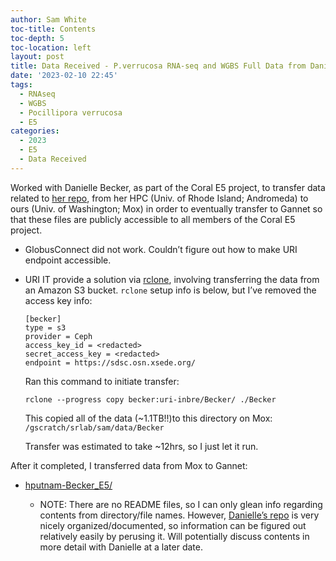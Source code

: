 ```yaml
---
author: Sam White
toc-title: Contents
toc-depth: 5
toc-location: left
layout: post
title: Data Received - P.verrucosa RNA-seq and WGBS Full Data from Danielle Becker
date: '2023-02-10 22:45'
tags: 
  - RNAseq
  - WGBS
  - Pocillipora verrucosa
  - E5
categories: 
  - 2023
  - E5
  - Data Received
---
```

Worked with Danielle Becker, as part of the Coral E5 project, to transfer data related to [her repo](https://github.com/hputnam/Becker_E5), from her HPC (Univ. of Rhode Island; Andromeda) to ours (Univ. of Washington; Mox) in order to eventually transfer to Gannet so that these files are publicly accessible to all members of the Coral E5 project.

  - GlobusConnect did not work. Couldn't figure out how to make URI endpoint accessible.

  - URI IT provide a solution via [rclone](https://rclone.org/), involving transferring the data from an Amazon S3 bucket. `rclone` setup info is below, but I've removed the access key info:

    ```
    [becker]
    type = s3
    provider = Ceph
    access_key_id = <redacted>
    secret_access_key = <redacted>
    endpoint = https://sdsc.osn.xsede.org/
    ```

    Ran this command to initiate transfer:

    ```shell
    rclone --progress copy becker:uri-inbre/Becker/ ./Becker
    ```

    This copied all of the data (~1.1TB!!)to this directory on Mox: `/gscratch/srlab/sam/data/Becker`

    Transfer was estimated to take ~12hrs, so I just let it run.
  
  After it completed, I transferred data from Mox to Gannet:

- [hputnam-Becker_E5/](https://gannet.fish.washington.edu/Atumefaciens/hputnam-Becker_E5/)

    - NOTE: There are no README files, so I can only glean info regarding contents from directory/file names. However, [Danielle's repo](https://github.com/hputnam/Becker_E5) is very nicely organized/documented, so information can be figured out relatively easily by perusing it. Will potentially discuss contents in more detail with Danielle at a later date.

